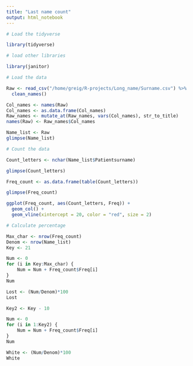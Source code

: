 ```yaml
---
title: "Last name count"
output: html_notebook
---
```


```r
# Load the tidyverse

library(tidyverse)

```

```r
# load other libraries

library(janitor)

```

```r

# Load the data

Raw <- read_csv("/home/greig/R-projects/Long_name/Surname.csv") %>% 
  clean_names()

Col_names <- names(Raw)
Col_names <- as.data.frame(Col_names)
Raw_names <- mutate_at(Raw_names, vars(Col_names), str_to_title)
names(Raw) <- Raw_names$Col_names

Name_list <- Raw
glimpse(Name_list)

```

```r
# Count the data

Count_letters <- nchar(Name_list$Patientsurname)

glimpse(Count_letters)
```

```r
Freq_count <- as.data.frame(table(Count_letters))

glimpse(Freq_count)
```

```r
ggplot(Freq_count, aes(Count_letters, Freq)) +
  geom_col() +
  geom_vline(xintercept = 20, color = "red", size = 2)
```

```r
# Calculate percentage

Max_char <- nrow(Freq_count)
Denom <- nrow(Name_list)
Key <- 21

Num <- 0
for (i in Key:Max_char) {
    Num = Num + Freq_count$Freq[i]
}
Num

Lost <- (Num/Denom)*100
Lost

Key2 <- Key - 10

Num <- 0
for (i in 1:Key2) {
    Num = Num + Freq_count$Freq[i]
}
Num

White <- (Num/Denom)*100
White
  
```

